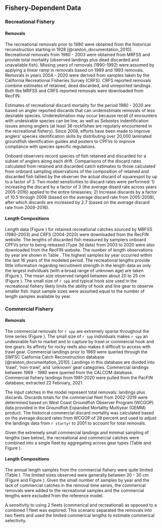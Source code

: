 ## Fishery-Dependent Data

### Recreational Fishery

#### Removals
The recreational removals prior to 1980 were obtained from the historical reconstruction starting in 1928 [@ralston_documentation_2010]. Recreational removals from 1980 - 2003 were obtained from MRFSS and provide total mortality (observed landings plus dead discarded and unavailable fish).  Missing years of removals (1990-1992) were assumed by applying a linear ramp in removals based on 1989 and 1993 removals. Removals in years 2004 - 2020 were derived from samples taken by the California Recreational Fisheries Survey (CRFS). CRFS reported removals combine estimates of retained, dead discarded, and unreported landings. Both the MRFSS and CRFS reported removals were downloaded from RecFIN. 

Estimates of recreational discard mortality for the period 1980 - 2020 are based on angler reported discards that can underestimate removals of less desirable species. Underestimation may occur because recall of encounters with undesirable species can be low, as well as $Sebastes$ indentification issues among anglers (at least 36 rockfishes are regularly encountered in the recreational fishery).  Since 2008, efforts have been made to improve anglers' species identification skills by distributing over 20,000 laminated groundfish identification guides and posters to CPFVs to improve compliance with species specific regulations. 

Onboard observers record species of fish retained and discarded for a subset of anglers along each drift. Comparisons of the discard rates calculated from retained and discarded catch estimates to those calculated from onboard sampling observations of the composition of retained and discarded fish tallied by the observer the actual discard of squarespot by up to a factor of 3. Two model sensitivities to discard rates were performed: 1) increasing the discard by a factor of 3 (the average disard rate across years 2005-2016) applied to the entire timeseries; 2) Increase discards by a factor of 10.5 through 2008 (based on the average discard rate from 2005-2008), after which discards are increased by 2.7 (based on the average discard rate from 2009-2016). 


#### Length Compositions
Length data (Figure \ref{fig:rec-len-data}) for retained recreational catches sourced by MRFSS (1980-2003) and CRFS (2004-2020) were downloaded from the RecFIN website. The lengths of discarded fish measured by samplers onboard CPFVs prior to being released (Type 3d data) from 2003 to 2020 were also downloaded from the RecFIN website.  The number of length observations by year are shown in Table \ref{tab:rec-len}. The highest samples by year occurred within the last 16 years of the modeled period. The recreational lengths provide little information regarding recruitment strength in the length data as only the largest individuals (with a broad range of unknown age) are taken (Figure \ref{fig:rec-len-data}).  The mean size observed ranged between about 20 to 25 cm (Figure \ref{fig:rec-mean-len-data}). The small size of `r spp` and typical hook size used in the recreational fishery likely limits the ability of hook and line gear to observe smaller fish. Input sample sizes were assumed equal to the number of length samples available by year. 

### Commercial Fishery

#### Removals
The commercial removals for `r spp` are extremely sparse throughout the time series (Figure \ref{fig:twofleetcatch}). The small size of `r spp` individuals makes `r spp` an undesirable fish to market and to capture by trawl or commercial hook and line gears. Its affinity for rocky reefs also makes it difficult to access with trawl gear. Commercial landings prior to 1969 were queried through the SWFSC California Catch Reconstruction database [@ralston_documentation_2010]. Landings in this database are divided into 'trawl', 'non-trawl', and 'unknown' gear categories. Commercial landings between 1969 - 1980 were queried from the CALCOM database. Commercial fishery landings from 1981-2020 were pulled from the PacFIN database, extracted 22 February, 2021. 

The input catches in the model represent total removals: landings plus discards.  Discards totals for the commercial fleet from 2002-2019 were determined based on West Coast Groundfish Observer Program (WCGOP) data provided in the Groundfish Expanded Mortality Multiyear (GEMM) product. The historical commercial discard mortality was calculated based on the average discard rates from WCGOP of 28 percent and used to adjust the landings data from `r startyr` to 2001 to account for total removals. 

Given the extremely small commercial landings and minimal sampling of lengths (see below), the recreational and commercial catches were combined into a single fleet by aggregating across gear types (Table \ref{tab:allcatches} and Figure \ref{fig:catch}).

#### Length Compositions
The annual length samples from the commercial fishery were quite limited (Table \ref{tab:com-len}).  The limited sizes observed were generally between 20 - 30 cm (Figure \ref{fig:comm-mean-len-data} and Figure \ref{fig:bubble-comm-len-data}). Given the small number of samples by year and the lack of commercial catches in the removal time series, the commerical removals were added to the recreational samples and the commercial lengths were excluded from the reference model. 

A sensitivity to using 2 fleets (commerical and recreational) as opposed to a combined 1 fleet was explored. This scenario separated the removals into two fleets and used the limited commerical lengths to estimate commerical selectivity. 

